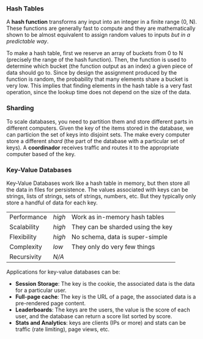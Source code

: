 ### Hash Tables

A **hash function** transforms any input into an integer in a finite range (0, N). These functions are generally fast to compute and they are mathematically shown to be almost equivalent to assign random values to inputs _but in a predictable way_.

To make a hash table, first we reserve an array of buckets from 0 to N (precisely the range of the hash function). Then, the function is used to determine which bucket (the function output as an index) a given piece of data should go to. Since by design the assignment produced by the function is random, the probability that many elements share a bucket is very low. This implies that finding elements in the hash table is a very fast operation, since the lookup time does not depend on the size of the data.

### Sharding

To scale databases, you need to partition them and store different parts in different computers. Given the key of the items stored in the database, we can particion the set of keys into disjoint sets. The make every computer store a different _shard_ (the part of the database with a particular set of keys). A **coordinador** receives traffic and routes it to the appropriate computer based of the key.

### Key-Value Databases

Key-Value Databases work like a hash table in memory, but then store all the data in files for persistence. The values associated with keys can be strings, lists of strings, sets of strings, numbers, etc. But they typically only store a handful of data for each key.

|             |        |                                   |
| ----------- | ------ | --------------------------------- |
| Performance | _high_ | Work as in-memory hash tables     |
| Scalability | _high_ | They can be sharded using the key |
| Flexibility | _high_ | No schema, data is super-simple   |
| Complexity  | _low_  | They only do very few things      |
| Recursivity | _N/A_  |                                   |

Applications for key-value databases can be:
- **Session Storage**: The key is the cookie, the associated data is the data for a particular user.
- **Full-page cache**: The key is the URL of a page, the associated data is a pre-rendered page content.
- **Leaderboards**: The keys are the users, the value is the score of each user, and the database can return a score list sorted by score.
- **Stats and Analytics**: keys are clients (IPs or more) and stats can be traffic (rate limiting), page views, etc.

